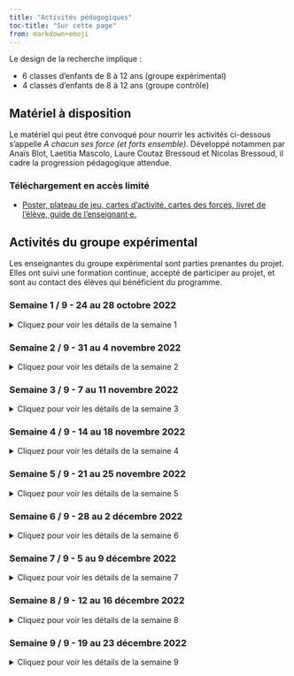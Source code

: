 ```yaml
---
title: "Activités pédagogiques"
toc-title: "Sur cette page"
from: markdown+emoji
---
```


Le design de la recherche implique : 

- 6 classes d'enfants de 8 à 12 ans (groupe expérimental)
- 4 classes d'enfants de 8 à 12 ans (groupe contrôle)

## Matériel à disposition

Le matériel qui peut être convoqué pour nourrir les activités ci-dessous s'appelle *A chacun ses force (et forts ensemble)*. Développé notammen par Anaïs Blot, Laetitia Mascolo, Laure Coutaz Bressoud et Nicolas Bressoud, il cadre la progression pédagogique attendue.

### Téléchargement en accès limité

- [Poster, plateau de jeu, cartes d'activité, cartes des forces, livret de l'élève, guide de l'enseignant·e.](https://drive.switch.ch/index.php/s/DkpLRa5PY1PPqSZ)


## Activités du groupe expérimental

Les enseignantes du groupe expérimental sont parties prenantes du projet. Elles ont suivi une formation continue, accepté de participer au projet, et sont au contact des élèves qui bénéficient du programme.

### Semaine 1 / 9 - 24 au 28 octobre 2022

<details>
  <summary>Cliquez pour voir les détails de la semaine 1</summary>
#### Intention générale de la semaine :

**Découvrir les 24 forces pour percevoir la diversité de nos ressources**

#### Message-clé de la semaine : 

*"On a toutes et tous 24 forces plus ou moins intenses. Comme on est tous différents, chacun a son propre mélange d'intensité de forces. Ce qui est important, c'est de savoir les repérer pour les utiliser."*

#### Moyens pour y parvenir :

- Présenter le vocabulaire des 24 forces
- Donner des exemples de personnes dont les actions permettent de repérer des forces (Superman est modeste, etc)
- Donner un exemple observé par l'enseignante en classe en l'associant à un moment ("j'ai repéré de la prudence dans notre classe au moment où vous avez commencé la fiche, ...")
- Petit-à-petit donner les actions en lien avec les forces ("j'ai repéré de la prudence dans notre classe au moment où vous avez commencé la fiche : des élèves ont retourné la feuille pour vérifier si quelque chose devait être fait au verso.")

#### Exemples d'activités concrètes tirées du matériel : 

- Une personne est désignée pour venir devant la classe et penser à une force. Le reste de la classe va devoir deviner de quelle force il s’agit en posant des questions.
- Recevoir une situation dans laquelle une force est utilisée. En groupe, lire la situation et identifier les forces qui sont présentes. 

#### Temps total à consacrer :

environ 60 min en 1 ou plusieurs moments

#### Conseils : 

- Montrez aux élèves que vous savez repérer des forces en classe.
- Soyez toujours en lien avec des actions.
- Insistez sur le fait que chaque élève a son "cocktail" des forces et qu'il apporte du positif à la classe.

</details>

### Semaine 2 / 9 - 31 au 4 novembre 2022

<details>
  <summary>Cliquez pour voir les détails de la semaine 2</summary>
#### Intention générale de la semaine :

**Découvrir les 24 forces pour percevoir la diversité de nos ressources**

#### Message-clé de la semaine : 

*"Dans notre classe, il y a plein de forces qui émergent et nous aident à être bien ensemble et bien travailler."*

#### Moyens pour y parvenir :

- Donner un exemple observé par l'enseignante en classe en suscitant peu à peu la réflexion chez les élèves ("j'ai repéré de la prudence pendant la pause. Savez-vous ce que j'ai vu ?")
- Utiliser les FAB de **Fabrice Dini** : (1) l'action - (2) la force - (3) le bienfait ("quand tu as (1) laissé parler ton camarade, tu as fait preuve de (2) maîtrise de soi et ça a (3) amené du calme en classe.")
- Observer des situations "fictives" ou "passées" de vie de classe pour identifier les forces permettant de soutenir les solutions (résolution de conflits, aide au travail, ...)

#### Exemples d'activités concrètes tirées du matériel : 

- A partir des définitions des forces, retrouver l'intitulé et vice versa (mémory ou mots à relier ou mots-croisés)
- S'entrainer à définir les forces
- Lire une des histoires qui permet de comprendre le rôle d'une force de votre choix

#### Temps total à consacrer :

environ 60 min en 1 ou plusieurs moments

#### Conseils : 

- Prenez encore une grande place dans cette semaine pour être exemplaire et faciliter le modelage chez les élèves.
- En tant qu'enseignante, mettez-vous des rappels pour orienter l'attention des élèves sur des moments de vie de la classe où des forces peuvent être repérées.
- Cadrez bien l'idée que chaque enfant a les 24 forces, mais de manière plus ou moins optimale, selon les personnes. C'est cette diversité qui est intéressante.

</details>

### Semaine 3 / 9 - 7 au 11 novembre 2022

<details>
  <summary>Cliquez pour voir les détails de la semaine 3</summary>
#### Intention générale de la semaine :

**Observer les forces des camarades de classe**

#### Message-clé de la semaine : 

*"Si j'observe de la bonne manière, alors je peux repérer des forces dans la classe. Quand j'observe un·e camarade, je peux deviner une force derrière certaines de ses actions"*

#### Moyens pour y parvenir :

- L'enseignante peut partir de l'exemple d'une personne connue pour que les élèves identifient (1) des actions remarquables qui (2) révèlent des forces
- L'enseignante rappelle qu'on a toutes et tous des forces ; l'enjeu est de savoir les repérer
- Quand on fait une action qui apporte du bon, on utilise une force.
- Se donner régulièrement des petits défis pour trouver la force derrière une action observée.

#### Exemples d'activités concrètes tirées du matériel : 

- jouer au détective des forces : en collectif, on se concentre sur chaque enfant, sous la guidance (préparée) de l'enseignante ; le but est que, à partir d'une action que donne l'enseignante, on trouve une force sous-jacente ("Louis a attendu que tout le monde soit prêt avant de prendre la parole. Il a fait preuve de maîtrise de soi.")
- jouer au détective des forces : se transformer en enquêteur ou enquêtrice pendant quelques jours. Le défi est, à partir d'une "cible" donnée par l'enseignante, de repérer une action liée à une force. L'enseignante s'assurer de trouver les bonnes cibles et soutient la réussite du projet auprès de chaque élève. Ensuite, on peut communiquer ce qu'on a observé pour que chaque élève reçoive un feedback sur une de ses actions et une force sous-jacente.

#### Temps total à consacrer :

environ 60 min en 1 ou plusieurs moments

#### Conseils : 

- Vous devez coacher vos élèves pour qu'ils apprennent à focaliser leur attention sur les ressources chez les autres ; ils ont besoin de votre aide dans cet apprentissage.
- Ici, on commence à avoir des enjeux relationnels : veillez à ce que personne ne soit laissé de côté.

</details>

### Semaine 4 / 9 - 14 au 18 novembre 2022

<details>
  <summary>Cliquez pour voir les détails de la semaine 4</summary>
#### Intention générale de la semaine :

**Observer les forces des camarades de classe**

#### Message-clé de la semaine : 

*"Avec de l'entrainement, on voit que c'est de plus en plus facile d'observer des forces chez tous les camarades de la classe. On observe que certains ont des forces qui leur vont bien (les forces de signature)."*

#### Moyens pour y parvenir :

- S'assurer que les 24 forces sont connues (une familiarisation a été effectuée durant les 3 premières semaines)
- Continuer à utiliser les FAB de Fabrice Dini : (1) l’action - (2) la force - (3) le bienfait (“quand tu as (1) attendu Julie, tu as fait preuve de (2) gentillesse et ça a (3) donné un chouette exemple de camaraderie aux copains.”)
- **(nouveau)** Face à un problème ou une difficulté, on commence à se demander quel·le camarade de classe peut nous apporter une aide en fonction de ses forces ("Je pense que Pierre peut me conseiller pour me calmer au vestiaire car il faut souvent preuve de maîtrise de soi").
- **(nouveau)** Faire un tour de classe où chaque élève est nommé avec ses **forces de signature**, c'est-à-dire les forces qui sont bien mises en avant chez lui ou elle ; attention, on s'assure que (1) tous les enfants soient concernés par l'activité et que (2) on nomme le même nombre de forces à chacun·e (par exemple 2).

#### Exemples d'activités concrètes tirées du matériel : 

- Choisir un·e camarade qu'on ne connait pas très bien et identifier ses forces dans diverses situations ; se faire aider par l'enseignante pour ne pas faire chou blanc.
- Lire le conte et essayer d'identifier les forces des personnages principaux.
- Décrire une situation où son voisin de banc a mis une force en action.

#### Temps total à consacrer :

environ 60 min en 1 ou plusieurs moments

#### Conseils : 

- Soyez vigilantes dans l'entretien du vocabulaire des forces en le convoquant le plus naturellement possible.
- Veillez à ces que les forces convoquées soient toujours en lien avec des actions concrètes ; on ne veut pas glisser vers des "qualités statiques" ; les forces sont toujours "en action".
- Assurez-vous qu'aucun enfant ne soit laissé de côté dans l'exercice ; c'est ainsi que le climat de classe commence à être influencé favorablement.
- Admettez, avec les élèves, qu'on a aussi des caractéristiques intéressantes qui semblent coller à notre identité (par exemple, "quand on pense au sens du pardon, on pense à Camille qui montre souvent cette force.")

</details>

### Semaine 5 / 9 - 21 au 25 novembre 2022

<details>
  <summary>Cliquez pour voir les détails de la semaine 5</summary>
#### Intention générale de la semaine :

**Identifier ses propres forces**

#### Message-clé de la semaine : 

*"Les forces de signature sont notre fil rouge de la semaine. Chaque élève a reçu un feedback des autres sur une ou plusieurs de ses forces. Maintenant, on commence enfin à s'observer soi-même. On se rend peu à peu compte soi-même que, quand on fait quelque chose (1) bien, (2) avec plaisir et (3) souvent, il y a une force derrière.*

#### Moyens pour y parvenir :

- S'assurer que chaque élève a le même nombre de forces reconnues par le groupe-classe (par exemple, dans une classe, on reconnaît deux forces à chaque enfant, et personne n'a aucune force reconnue)
- Demander aux élèves d'évaluer s'ils se reconnaissent dans les forces attribuées par le groupe (c'est ok si un enfant ne se retrouve pas)
- Challenger les élèves petit-à-petit pour documenter quand et comment ils utilisent leurs forces de signatures (cela peut être les forces reconnues par le groupe ou bien d'autres forces) ; comme toujours, ce qui compte est de lier à une action.

#### Exemples d'activités concrètes tirées du matériel : 

- Durant une semaine, créer le carnet de bord de ses propres forces de caractère. Noter toutes les situations où une force a été utilisée. Faire un bilan en fin de semaine.
- Identifier les 4 forces qui me représentent le plus et les dessiner sur mon blason. Ecrire le nom de mes forces sous les dessins. Ou écrire mes 5 forces dans les pétales de la fleur, coller ma photo au centre.

#### Temps total à consacrer :

environ 60 min en 1 ou plusieurs moments

#### Conseils : 

- Soyez patientes pour permettre aux élève de *ne pas savoir* pendant un temps ; montrez-leur votre confiance dans le temps qu'ils consacrent à s'autoévaluer et le fait qu'ils vont petit-à-petit réussir à voir leurs forces puisque tout le monde a les 24 forces de manière plus ou moins intense (comme un jardin de 24 fleurs où chaque fleur pousse à son rythme) 
- Challengez vos élèves (sur la semaine, vous pourriez vous donner une mission de challenger 4-5 enfants par jour, par exemple) en leur disant, par exemple, "ah, je crois que je vois une force derrière ce que tu fais juste là. Et toi ?"
- Cette phase de prise de conscience de ses propres forces doit être appréhendée avec bienveillance ; montrez votre optimisme :smiley:

</details>

### Semaine 6 / 9 - 28 au 2 décembre 2022

<details>
  <summary>Cliquez pour voir les détails de la semaine 6</summary>
#### Intention générale de la semaine :

**Identifier ses propres forces**

#### Message-clé de la semaine : 

*"Oser communiquer autour de ses propres forces personnelles (forces de signature)."*

#### Moyens pour y parvenir :

- Favoriser avec tact l'expression des enfants (ils sont amenés à se lancer dans le fait *d'oser* parler de leurs forces aux autres)
- Donner des occasions de mémoriser / réactiver des situations où l'enfant à fait (1) bien, (2) avec plaisir et (3) haute énergie quelque chose (par exemple, attendre les copains, ranger son sac, sourire à la directrice, raconter une histoire) pour y greffer les forces. On pourra dire : "souviens-toi quand tu as fait [...action...], il y avait des forces derrière. Tu sais les nommer ?"

#### Exemples d'activités concrètes tirées du matériel : 

- Choisir une force qui me correspond et la présenter sous forme de poster (mots-clé, dessins, flèches, titres...). Venir l’expliquer au reste de la classe ou en groupe.
- Dessiner une situation dans laquelle on s’est senti fier·ère. Identifier ensuite les forces dont on a fait preuve pour pouvoir atteindre quelque chose de bien. Présenter le dessin et l’expliquer au reste de la classe ou en groupe.

#### Temps total à consacrer :

environ 60 min en 1 ou plusieurs moments

#### Conseils : 

- Il est important que les enfants aient une validation des pairs et adultes lorsqu'ils parlent de leurs propres forces. Garantissez ces moments.
- Cela vaut la peine de garder de belles traces de ces moments (joli dessin, par exemple).

</details>

### Semaine 7 / 9 - 5 au 9 décembre 2022

<details>
  <summary>Cliquez pour voir les détails de la semaine 7</summary>
#### Intention générale de la semaine :

**Utiliser les forces du groupe**

#### Message-clé de la semaine : 

*"Voilà ! On est prêts pour le top du top : Faire vivre les forces dans la classe et progresser, en tant que groupe, grâce aux forces de chacun !"*

#### Moyens pour y parvenir :

- Les élèves doivent connaitres les forces les uns des autres. N'hésitez pas à entrainer cela de manière ludique. Ca vient très très vite !
- Commencez à dire à impliquer des élèves en fonction de leurs forces - vous devez aussi les connaitre ou avoir une petite prise de notes sous les yeux - pour coacher la classe selon les défis qui nécessitent des forces spécifiques.

#### Exemples d'activités concrètes tirées du matériel : 

- Recevoir des situations ou un·e élève a un problème. Interpréter la situation en créant une petite saynète. Intervenir avec des forces afin de proposer des solutions aux différents problèmes rencontrés.
- Réfléchir à comment utiliser les forces. Choisir une force que l’on possède et répondre aux questions suivantes par écrit:

    - En quoi ma force pourrait être utile en classe?
    - Que pourrais-je faire concrètement?
    - Comment l’utiliser?
    - Garder cette réflexion et la compléter si de nouvelles idées arrivent.

#### Temps total à consacrer :

environ 60 min en 1 ou plusieurs moments

#### Conseils : 

- Maintenant, on fait circuler les informations pour que les forces soient des moyens de bien vivre ensemble ; en mode "résolution de problèmes", on n'hésite pas à dire "de quelles forces a-t-on besoin pour faire cette exercice de maths ? Et qui peut nous aider dans la classe ?"

</details>

### Semaine 8 / 9 - 12 au 16 décembre 2022

<details>
  <summary>Cliquez pour voir les détails de la semaine 8</summary>
#### Intention générale de la semaine :

**Utiliser les forces du groupe**

#### Message-clé de la semaine : 

*"Dans la vie ordinaire de la classe, il est souvent intéressant de se demander quelles forces à disposition peuvent aider le groupe."*

#### Moyens pour y parvenir :

- On ne le rappellera jamais assez : les élèves doivent connaître 1 à 3 forces signatures de chaque camarade. C'est un apprentissage qui en vaut le coup.
- On favorise le **transfert** des connaissances aux situations de vie de la classe en proposant : "de quelles forces avons-nous besoin pour cela ?" ; "qui peut nous conseiller ?"
- On aide les porteurs de forces à conseiller la classe en termes de stratégies (avec des questions en "comment", pour l'essentiel) : "concrètement, comment fais-tu pour mettre en oeuvre la **maîtrise de soi** dans cette situation ?". C'est difficile au début, mais nécessaire. Et les progrès des élèves sont rapides.

#### Exemples d'activités concrètes tirées du matériel : 

- Expliquer à ses camarades un élément qui a embelli la journée, qui a rendu plus heureux ou qui a fait du bien et lier aux forces qui ont été activées
- Recevoir des situations ou un·e élève a un problème. Interpréter la situation en créant une petite saynète. Intervenir avec des forces afin de proposer des solutions aux différents problèmes rencontrés.
- Réfléchir à comment utiliser les forces. Choisir une force que l’on possède et répondre aux questions suivantes par écrit:
    - En quoi ma force pourrait être utile en classe?
    - Que pourrais-je faire concrètement?
    - Comment l’utiliser?
    - Garder cette réflexion et la compléter si de nouvelles idées arrivent.

#### Temps total à consacrer :

environ 60 min en 1 ou plusieurs moments

#### Conseils : 

- les saynètes sont d'excellents moyens de jouer à "utiliser des forces au service du groupe". Par exemple, on simule un conflit et on demande à une personne qui aurait le "sens du pardon" d'intervenir. Le public peut stopper la saynète et donner des conseils pour la relancer.
- Il est important d'aider les élèves à repérer ces petits moments anodins où des forces ont permis de petits actes importants au service du vivre ensemble.

</details>

### Semaine 9 / 9 - 19 au 23 décembre 2022

<details>
  <summary>Cliquez pour voir les détails de la semaine 9</summary>
#### Intention générale de la semaine :

**Célébrer les forces du groupe**

#### Message-clé de la semaine : 

*"Notre classe ne serait pas comme elle est sans les forces que chaque enfant apporte. Et ça, ça se fête."*

#### Moyens pour y parvenir :

- Il est important de célébrer avec une action tangible qui reste (poster, photo de classe, dessin ...).
- L'enseignante (qui est un modèle pour les élèves) fait un bilan de ce qui fonctionne bien dans la classe en nommant les forces qui favorisent ce bon climat. Les élèves se reconnaîtront de manière implicite.

#### Exemples d'activités concrètes tirées du matériel : 

- Durant un temps défini, remplir le bocal dès que quelqu’un a démontré une force en notant la force ou le prénom de l’élève. Plus le bocal est rempli, plus le défi est réussi. On fête la réussite.

#### Temps total à consacrer :

environ 60 min en 1 ou plusieurs moments

#### Conseils : 

- Proposez vraiment un moment qui génère des émotions positives, quelque chose qui plaît aux élèves et qui est le signe de votre volonté de célébrer tous les petits gestes découlant de l'activation des forces dans la classe.
- vous pourriez tenter un moment de gratitude également.
- Gardez une trace pour les prochaines semaines (petit message personnel à l'élève, photo de classe, panneau des forces, objet qui symbolise les forces dans la classe, ...)

**Bonne suite !**

</details>
